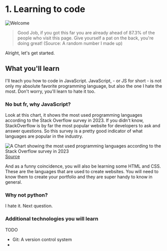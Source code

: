 # 1. Learning to code

![Welcome](/assets/huskies/coding.png)

> Good Job, if you got this far you are already ahead of 87.3% of the people who visit this page. Give yourself a pat on the back, you're doing great! (Source: A random number I made up)

Alright, let's get started.

## What you'll learn

I'll teach you how to code in JavaScript. JavaScript, - or JS for short - is not only my absolute favorite programming language, but also the one I hate the most. Don't worry, you'll learn to hate it too.

### No but fr, why JavaScript?

Look at this chart, it shows the most used programming languages according to the Stack Overflow survey in 2023. If you didn't know, StackOverflow is by far the most popular website for developers to ask and answer questions. So this survey is a pretty good indicator of what languages are popular in the industry.

![A Chart showing the most used programming languages according to the Stack
  Overflow survey in 2023](/assets/charts/toplanguages.png)
[Source](https://survey.stackoverflow.co/2023/#section-most-popular-technologies-programming-scripting-and-markup-languages)

And as a funny coincidence, you will also be learning some HTML and CSS. These are the languages that are used to create websites. You will need to know them to create your portfolio and they are super handy to know in general.

### Why not python?

I hate it. Next question.

### Additional technologies you will learn

TODO

- Git: A version control system
-
